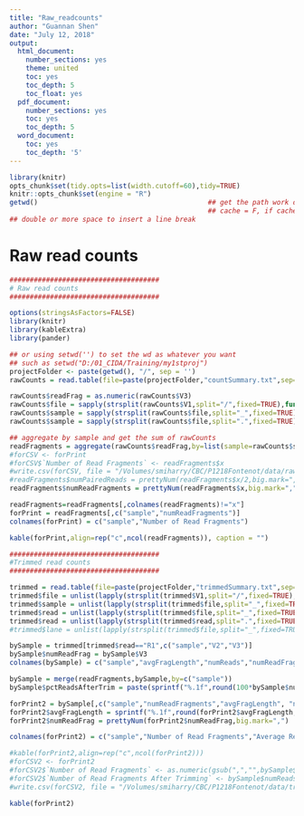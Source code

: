 ---
title: "Raw_readcounts"
author: "Guannan Shen"
date: "July 12, 2018"
output: 
  html_document:
    number_sections: yes
    theme: united
    toc: yes
    toc_depth: 5
    toc_float: yes
  pdf_document:
    number_sections: yes
    toc: yes
    toc_depth: 5
  word_document:
    toc: yes
    toc_depth: '5'
---

```{r setup, include=FALSE}
library(knitr)
opts_chunk$set(tidy.opts=list(width.cutoff=60),tidy=TRUE)
knitr::opts_chunk$set(engine = "R")
getwd()                                          ## get the path work directory
                                                 ## cache = F, if cache = T, will not revaluate code chunk everytime
## double or more space to insert a line break
```

# Raw read counts

```{r raw read counts table, echo=FALSE,warning=FALSE}
#####################################
# Raw read counts
#####################################

options(stringsAsFactors=FALSE)
library(knitr)
library(kableExtra)
library(pander)

## or using setwd('') to set the wd as whatever you want 
## such as setwd("D:/01_CIDA/Training/my1stproj")
projectFolder <- paste(getwd(), "/", sep = '')
rawCounts = read.table(file=paste(projectFolder,"countSummary.txt",sep=""),sep=" ",header=FALSE,fill=TRUE)

rawCounts$readFrag = as.numeric(rawCounts$V3)
rawCounts$file = sapply(strsplit(rawCounts$V1,split="/",fixed=TRUE),function(a) a[length(a)])
rawCounts$sample = sapply(strsplit(rawCounts$file,split="_",fixed=TRUE),function(a) paste(a[1], "_", a[2], sep = ""))
rawCounts$sample = sapply(strsplit(rawCounts$file,split=".",fixed=TRUE),function(a) a[1])

## aggregate by sample and get the sum of rawCounts 
readFragments = aggregate(rawCounts$readFrag,by=list(sample=rawCounts$sample),sum)
#forCSV <- forPrint
#forCSV$`Number of Read Fragments` <- readFragments$x
#write.csv(forCSV, file = "/Volumes/smiharry/CBC/P1218Fontenot/data/rawReadCounts-P1218Fontenot.csv", row.names = FALSE, quote = FALSE)
#readFragments$numPairedReads = prettyNum(readFragments$x/2,big.mark=",",scientific=FALSE)
readFragments$numReadFragments = prettyNum(readFragments$x,big.mark=",",scientific=FALSE)

readFragments=readFragments[,colnames(readFragments)!="x"]
forPrint = readFragments[,c("sample","numReadFragments")]
colnames(forPrint) = c("sample","Number of Read Fragments")

kable(forPrint,align=rep("c",ncol(readFragments)), caption = "")

#####################################
#Trimmed read counts
#####################################

trimmed = read.table(file=paste(projectFolder,"trimmedSummary.txt",sep=""),sep="",header=FALSE)
trimmed$file = unlist(lapply(strsplit(trimmed$V1,split="/",fixed=TRUE),function(a) a[length(a)]))
trimmed$sample = unlist(lapply(strsplit(trimmed$file,split="_",fixed=TRUE),function(a) paste(a[1], "_", a[2], sep = "")))
trimmed$read = unlist(lapply(strsplit(trimmed$file,split="_",fixed=TRUE),function(a) a[3])) 
trimmed$read = unlist(lapply(strsplit(trimmed$read,split=".",fixed=TRUE),function(a) a[1])) 
#trimmed$lane = unlist(lapply(strsplit(trimmed$file,split="_",fixed=TRUE),function(a) a[5])) #We used the concatenated files so there is no lane information

bySample = trimmed[trimmed$read=="R1",c("sample","V2","V3")]
bySample$numReadFrag = bySample$V3
colnames(bySample) = c("sample","avgFragLength","numReads","numReadFrag")

bySample = merge(readFragments,bySample,by=c("sample"))
bySample$pctReadsAfterTrim = paste(sprintf("%.1f",round(100*bySample$numReads/as.numeric(gsub(",","",bySample$numReadFragments)),1)),"%",sep="")

forPrint2 = bySample[,c("sample","numReadFragments","avgFragLength", "numReadFrag","pctReadsAfterTrim")]
forPrint2$avgFragLength = sprintf("%.1f",round(forPrint2$avgFragLength,1))
forPrint2$numReadFrag = prettyNum(forPrint2$numReadFrag,big.mark=",")

colnames(forPrint2) = c("sample","Number of Read Fragments","Average Read Fragment Length After Trimming","Number of Read Fragments After Trimming","Percent of Read Fragments That Remained After Trimming")

#kable(forPrint2,align=rep("c",ncol(forPrint2))) 
#forCSV2 <- forPrint2
#forCSV2$`Number of Read Fragments` <- as.numeric(gsub(",","",bySample$numReadFragments))
#forCSV2$`Number of Read Fragments After Trimming` <- bySample$numReads
#write.csv(forCSV2, file = "/Volumes/smiharry/CBC/P1218Fontenot/data/trimmedReadCounts-P1218Fontenot.csv", row.names = FALSE, quote = FALSE)

kable(forPrint2)

```




